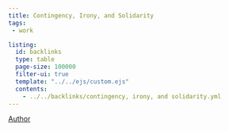 ```yaml
---
title: Contingency, Irony, and Solidarity
tags:
 - work

listing:
  id: backlinks
  type: table
  page-size: 100000
  filter-ui: true
  template: "../../ejs/custom.ejs"
  contents:
    - ../../backlinks/contingency, irony, and solidarity.yml
---
```


[Author](/docs/phil/Richard Rorty.html)